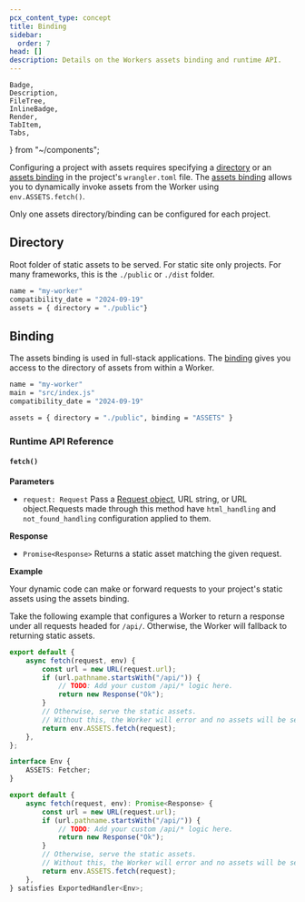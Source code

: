 ```yaml
---
pcx_content_type: concept
title: Binding
sidebar:
  order: 7
head: []
description: Details on the Workers assets binding and runtime API.
---
```


	Badge,
	Description,
	FileTree,
	InlineBadge,
	Render,
	TabItem,
	Tabs,
} from "~/components";

Configuring a project with assets requires specifying a [directory](/workers/configuration/assets/#directory) or an [assets binding](/workers/static-assets/binding/) in the project's `wrangler.toml` file. The [assets binding](/workers/static-assets/binding/) allows you to dynamically invoke assets from the Worker using `env.ASSETS.fetch()`.

Only one assets directory/binding can be configured for each project.

## Directory

Root folder of static assets to be served. For static site only projects. For many frameworks, this is the `./public` or `./dist` folder.

```sh title="wrangler.toml"
name = "my-worker"
compatibility_date = "2024-09-19"
assets = { directory = "./public"}
```

## Binding

The assets binding is used in full-stack applications. The [binding](/workers/runtime-apis/bindings) gives you access to the directory of assets from within a Worker.

```sh title="wrangler.toml"
name = "my-worker"
main = "src/index.js"
compatibility_date = "2024-09-19"

assets = { directory = "./public", binding = "ASSETS" }
```

### Runtime API Reference

#### `fetch()`

**Parameters**

- `request: Request` Pass a [Request object](/workers/runtime-apis/request/), URL string, or URL object.Requests made through this method have `html_handling` and `not_found_handling` configuration applied to them.

**Response**

- `Promise<Response>` Returns a static asset matching the given request.

**Example**

Your dynamic code can make or forward requests to your project's static assets using the assets binding.

Take the following example that configures a Worker to return a response under all requests headed for `/api/`. Otherwise, the Worker will fallback to returning static assets.

<Tabs> <TabItem label="JavaScript" icon="seti:javascript">

```js
export default {
	async fetch(request, env) {
		const url = new URL(request.url);
		if (url.pathname.startsWith("/api/")) {
			// TODO: Add your custom /api/* logic here.
			return new Response("Ok");
		}
		// Otherwise, serve the static assets.
		// Without this, the Worker will error and no assets will be served.
		return env.ASSETS.fetch(request);
	},
};
```

</TabItem> <TabItem label="TypeScript" icon="seti:typescript">

```ts
interface Env {
	ASSETS: Fetcher;
}

export default {
	async fetch(request, env): Promise<Response> {
		const url = new URL(request.url);
		if (url.pathname.startsWith("/api/")) {
			// TODO: Add your custom /api/* logic here.
			return new Response("Ok");
		}
		// Otherwise, serve the static assets.
		// Without this, the Worker will error and no assets will be served.
		return env.ASSETS.fetch(request);
	},
} satisfies ExportedHandler<Env>;
```

</TabItem> </Tabs>
